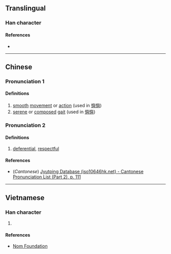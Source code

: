 {{character info/new}}
==Translingual==

===Han character===
{{Han char|rn=61|rad=心|as=14|sn=17|four=|canj=PHXC|ids=⿰忄與}}

====References====
* {{Han ref|kx=0406.270|dkj=11365|dj=0747.230|hdz=42361.060|uh=61D9|ud=25049}}

----

==Chinese==
{{zh-forms}}

===Pronunciation 1===
{{zh-pron
|m=yǔ
|c=jyu5
|mc=
|oc=
|ma=
|cat=n
}}

====Definitions====
{{zh-hanzi}}

# [[smooth]] [[movement]] or [[action]] (used in [[懙懙]])
# [[serene]] or [[composed]] [[gait]] (used in [[懙懙]])

===Pronunciation 2===
{{zh-pron
|m=yú
|c=jyu4
|ma=
|cat=a
}}

====Definitions====
{{zh-hanzi}}

# [[deferential]], [[respectful]]

====References====
* (''Cantonese'') [http://www.iso10646hk.net/jp/document/download.jsp Jyutping Database (iso10646hk.net) - Cantonese Pronunciation List (Part 2), p. 111]

----

==Vietnamese==

===Han character===
{{vi-readings|rs=心14|hanviet=rỡ}}

# {{defn|lang=vi|sort=心14}}

====References====
* [http://nomfoundation.org/common/nom_details.php?codepoint=61d9 Nom Foundation]